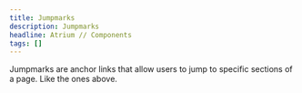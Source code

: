 ```yaml
---
title: Jumpmarks
description: Jumpmarks
headline: Atrium // Components
tags: []
---
```



Jumpmarks are anchor links that allow users to jump to specific sections of a page. Like the ones above.
